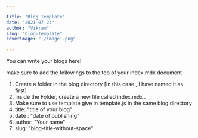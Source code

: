 ```yaml
---

title: "Blog Template"
date: "2021-07-24"
author: "Vikram"
slug: "blog-template"
coverimage: "./image1.png"

---
```


You can write your blogs here!

make sure to add the followings to the top of your index.mdx document

1. Create a folder in the blog directory [In this case , I have named it as first]
2. Inside the Folder, create a new file called index.mdx .
3. Make sure to use template give in template.js in the same blog directory
4. title: "title of your blog"
5. date : "date of publishing"
6. author: "Your name"
7. slug: "blog-title-without-space"